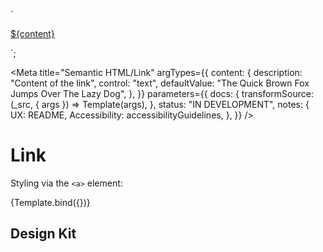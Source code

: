 <!--
@license EUPL-1.2
Copyright (c) 2021 Robbert Broersma
-->


<!-- Import component and component styles -->


<!-- Import Docs -->


  `<section class="utrecht-html">
  <a href="#">${content}</a>
</section>`;

<Meta
  title="Semantic HTML/Link"
  argTypes={{
    content: {
      description: "Content of the link",
      control: "text",
      defaultValue: "The Quick Brown Fox Jumps Over The Lazy Dog",
    },
  }}
  parameters={{
    docs: {
      transformSource: (_src, { args }) => Template(args),
    },
    status: "IN DEVELOPMENT",
    notes: {
      UX: README,
      Accessibility: accessibilityGuidelines,
    },
  }}
/>

# Link

Styling via the `<a>` element:

<Canvas>
  <Story name="Link">{Template.bind({})}</Story>
</Canvas>

<ArgsTable story="Link" />

## Design Kit

<MDXEmbedProvider>
  <Figma title="Link" url="file/x" />
</MDXEmbedProvider>

